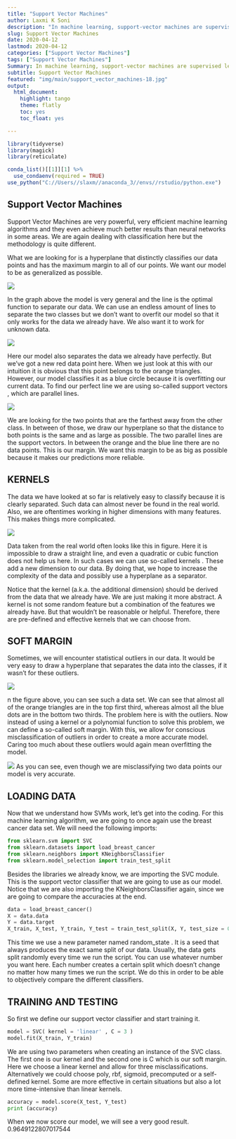 ```yaml
---
title: "Support Vector Machines"
author: Laxmi K Soni 
description: "In machine learning, support-vector machines are supervised learning models with associated learning algorithms that analyze data used for classification and regression analysis."
slug: Support Vector Machines
date: 2020-04-12
lastmod: 2020-04-12
categories: ["Support Vector Machines"]
tags: ["Support Vector Machines"]
Summary: In machine learning, support-vector machines are supervised learning models with associated learning algorithms that analyze data used for classification and regression analysis.
subtitle: Support Vector Machines
featured: "img/main/support_vector_machines-18.jpg"
output:
  html_document:
    highlight: tango
    theme: flatly
    toc: yes
    toc_float: yes

---
```



```r
library(tidyverse)
library(magick)
library(reticulate)

conda_list()[[1]][1] %>% 
  use_condaenv(required = TRUE)
use_python("C://Users//slaxm//anaconda_3//envs//rstudio/python.exe")


```

## Support Vector Machines

Support Vector Machines  are very powerful, very efficient machine learning algorithms and they even achieve much better results than neural networks in some areas. We are again dealing with classification here but the methodology is quite different.

What we are looking for is a hyperplane that distinctly classifies our data points and has the maximum margin to all of our points. We want our model to be as generalized as possible.

![](/img/main/svm1.png)

In the graph above the model is very general and the line is the optimal function to separate our data. We can use an endless amount of lines to separate the two classes but we don’t want to overfit our model so that it only works for the data we already have. We also want it to work for unknown data.

![](/img/main/svm2.png)

Here our model also separates the data we already have perfectly. But we’ve got a new red data point here. When we just look at this with our intuition it is obvious that this point belongs to the orange triangles. However, our model classifies it as a blue circle because it is overfitting our current data.
To find our perfect line we are using so-called support vectors , which are parallel lines.

![](/img/main/svm3.png)

We are looking for the two points that are the farthest away from the other class. In between of those, we draw our hyperplane so that the distance to both points is the same and as large as possible. The two parallel lines are the support vectors. In between the orange and the blue line there are no data points. This is our margin. We want this margin to be as big as possible because it makes our predictions more reliable.

## KERNELS

The data we have looked at so far is relatively easy to classify because it is clearly separated. Such data can almost never be found in the real world. Also, we are oftentimes working in higher dimensions with many features. This makes things more complicated.

![](/img/main/svm4.png)

Data taken from the real world often looks like this in figure. Here it is impossible to draw a straight line, and even a quadratic or cubic function does not help us here. In such cases we can use so-called kernels . These add a new dimension to our data. By doing that, we hope to increase the complexity of the data and possibly use a hyperplane as a separator.

Notice that the kernel (a.k.a. the additional dimension) should be derived from the data that we already have. We are just making it more abstract. A kernel is not some random feature but a combination of the features we already have. But that wouldn’t be reasonable or helpful. Therefore, there are pre-defined and effective kernels that we can choose from.

## SOFT MARGIN

Sometimes, we will encounter statistical outliers in our data. It would be very easy to draw a hyperplane that separates the data into the classes, if it wasn’t for these outliers.

![](/img/main/svm5.png)

n the figure above, you can see such a data set. We can see that almost all of the orange triangles are in the top first third, whereas almost all the blue dots are in the bottom two thirds. The problem here is with the outliers.
Now instead of using a kernel or a polynomial function to solve this problem, we can define a so-called soft margin. With this, we allow for conscious misclassification of outliers in order to create a more accurate model. Caring too much about these outliers would again mean overfitting the model.

![](/img/main/svm6.png)
As you can see, even though we are misclassifying two data points our model is very accurate.

## LOADING DATA

Now that we understand how SVMs work, let’s get into the coding. For this machine learning algorithm, we are going to once again use the breast cancer data set. We will need the following imports:

```python
from sklearn.svm import SVC
from sklearn.datasets import load_breast_cancer
from sklearn.neighbors import KNeighborsClassifier
from sklearn.model_selection import train_test_split 
```

Besides the libraries we already know, we are importing the SVC module. This is the support vector classifier that we are going to use as our model. Notice that we are also importing the KNeighborsClassifier again, since we are going to compare the accuracies at the end.

```python
data = load_breast_cancer()
X = data.data
Y = data.target
X_train, X_test, Y_train, Y_test = train_test_split(X, Y, test_size = 0.1 , random_state = 30 )
```

This time we use a new parameter named random_state . It is a seed that always produces the exact same split of our data. Usually, the data gets split randomly every time we run the script. You can use whatever number you want here. Each number creates a certain split which doesn’t change no matter how many times we run the script. We do this in order to be able to objectively compare the different classifiers.

## TRAINING AND TESTING

So first we define our support vector classifier and start training it.

```python
model = SVC( kernel = 'linear' , C = 3 )
model.fit(X_train, Y_train)
```

We are using two parameters when creating an instance of the SVC class. The first one is our kernel and the second one is C which is our soft margin. Here we choose a linear kernel and allow for three misclassifications. Alternatively we could choose poly, rbf, sigmoid, precomputed or a self-defined kernel. Some are more effective in certain situations but also a lot more time-intensive than linear kernels.

```python
accuracy = model.score(X_test, Y_test)
print (accuracy)
```
When we now score our model, we will see a very good result.
0.9649122807017544

